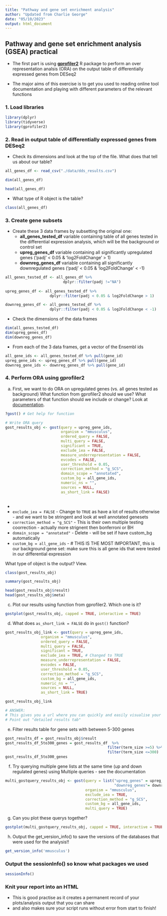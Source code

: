 ```yaml
---
title: "Pathway and gene set enrichment analysis"
author: "Updated from Charlie George"
date: "05/10/2023"
output: html_document
---
```


## Pathway and gene set enrichment analysis (GSEA) practical

- The first part is using [**gprofiler2**](https://cran.r-project.org/web/packages/gprofiler2/index.html) R package to perform an over representation analsis (ORA) on the output table of differentially expressed genes from DESeq2

- The major aims of this exercise is to get you used to reading online tool documentation and playing with different parameters of the relevant functions

### 1. Load libraries

```r
library(dplyr)
library(tidyverse)
library(gprofiler2)
```

### 2. Read in output table of differentially expressed genes from DESeq2 

- Check its dimensions and look at the top of the file. What does that tell us about our table? 

```r
all_genes_df <- read_csv("./data/dds_results.csv")
```
```r
dim(all_genes_df)
```

```r
head(all_genes_df)  
```
- What type of R object is the table?
```r
class(all_genes_df)
```

### 3. Create gene subsets

- Create these 3 data frames by subsetting the original one:
  + **all_genes_tested_df** variable containing table of all genes tested in the differential expression analysis, which will be the background or control set
  + **upreg_genes_df** variable containing all significantly upregulated genes ('padj' < 0.05 & 'log2FoldChange' > 1)
  + **downreg_genes_df** variable containing all significantly downregulated genes ('padj' < 0.05 & 'log2FoldChange' < -1)

```r
all_genes_tested_df <- all_genes_df %>% 
                          dplyr::filter(padj !="NA")
  
upreg_genes_df <- all_genes_tested_df %>% 
                    dplyr::filter(padj < 0.05 & log2FoldChange > 1)

downreg_genes_df <- all_genes_tested_df %>% 
                    dplyr::filter(padj < 0.05 & log2FoldChange < -1)
```

- Check the dimensions of the data frames

```r
dim(all_genes_tested_df)
dim(upreg_genes_df)
dim(downreg_genes_df)
```

- From each of the 3 data frames, get a vector of the Ensembl ids 

```r
all_gene_ids <- all_genes_tested_df %>% pull(gene_id)
upreg_gene_ids <- upreg_genes_df %>% pull(gene_id)
downreg_gene_ids <- downreg_genes_df %>% pull(gene_id)
```

### 4. Perform ORA using **gprofiler2** 

a. First, we want to do ORA on upregulated genes  (vs. all genes tested as background) What function from gprofiler2 should we use? What parameters of that function should we include or change? Look at [documentation](https://cran.r-project.org/web/packages/gprofiler2/vignettes/gprofiler2.html). 

```r
?gost() # Get help for function

# Write ORA query
gost_results_obj <- gost(query = upreg_gene_ids, 
                         organism = "mmusculus", 
                         ordered_query = FALSE,    
                         multi_query = FALSE, 
                         significant = TRUE, 
                         exclude_iea = FALSE, 
                         measure_underrepresentation = FALSE, 
                         evcodes = FALSE, 
                         user_threshold = 0.05, 
                         correction_method = "g_SCS",  
                         domain_scope = "annotated", 
                         custom_bg = all_gene_ids, 
                         numeric_ns = "", 
                         sources = NULL, 
                         as_short_link = FALSE)
                
```
-   
   + `exclude_iea = FALSE` - Change to `TRUE` as have a lot of results otherwise - and we want to be stringent and look at well annotated genesets
   + `correction_method = "g_SCS"` - This is their own multiple testing coorrection - actually more strignent then bonferroni or BH 
   + `domain_scope = "annotated"` - Delete - will be set if have custom_bg automatically
   + `custom_bg = all_gene_ids` - # THIS IS THE MOST IMPORTANT, this is our background gene set: make sure this is all gene ids that were tested in our differential expression
   
What type of object is the output? View.
```r
class(gost_results_obj)
```

```r
summary(gost_results_obj)
```

```r
head(gost_results_obj$result)
head(gost_results_obj$meta)
```

c. Plot our results using function from gprofiler2. Which one is it? 

```r
gostplot(gost_results_obj, capped = TRUE, interactive = TRUE)
```

d. What does `as_short_link = FALSE` do in `gost()` function? 

```r
gost_results_obj_link <- gost(query = upreg_gene_ids, 
                organism = "mmusculus", 
                ordered_query = FALSE,    
                multi_query = FALSE, 
                significant = TRUE, 
                exclude_iea = TRUE, # Changed to TRUE
                measure_underrepresentation = FALSE, 
                evcodes = FALSE, 
                user_threshold = 0.05, 
                correction_method = "g_SCS",  
                custom_bg = all_gene_ids, 
                numeric_ns = "", 
                sources = NULL, 
                as_short_link = TRUE)

gost_results_obj_link

# ANSWER:
# This gives you a url where you can quickly and easily visualise your data and send the link to others to see it too. 
# Point out "detailed results tab"
```

e. Filter results table for gene sets with between 5-300 genes 

```r
gost_results_df = gost_results_obj$result
gost_results_df_5to300_genes = gost_results_df  %>% 
                                              filter(term_size >=5) %>% 
                                              filter(term_size <=300)
gost_results_df_5to300_genes
```

f. Try querying multiple gene lists at the same time (up and down regulated genes) using Multiple queries - see the documentation 

```r
multi_gostquery_results_obj <- gost(query = list("upreg_genes" = upreg_gene_ids,
                                                 "downreg_genes"= downreg_gene_ids),
                                    organism = "mmusculus", 
                                    exclude_iea = TRUE, 
                                    correction_method = "g_SCS", 
                                    custom_bg = all_gene_ids,
                                    multi_query = TRUE)
```

g. Can you plot these querys together?

```r
gostplot(multi_gostquery_results_obj, capped = TRUE, interactive = TRUE)
```

h. Output the get_version_info() to save the versions of the databases that were used for the analysis!! 
```r
get_version_info('mmusculus')
```

### Output the sessionInfo() so know what packages we used

```r
sessionInfo()
```

### Knit your report into an HTML 

- This is good practise as it creates a permanent record of your plots/analysis output that you can share
- and also makes sure your script runs without error from start to finish! 
